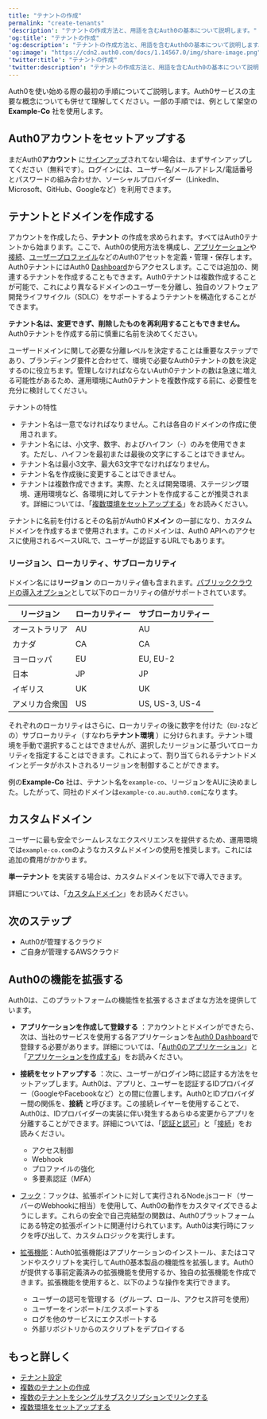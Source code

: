 ---
title: "テナントの作成"
permalink: "create-tenants"
'description': "テナントの作成方法と、用語を含むAuth0の基本について説明します。"
'og:title': "テナントの作成"
'og:description': "テナントの作成方法と、用語を含むAuth0の基本について説明します。"
'og:image': "https://cdn2.auth0.com/docs/1.14567.0/img/share-image.png"
'twitter:title': "テナントの作成"
'twitter:description': "テナントの作成方法と、用語を含むAuth0の基本について説明します。"
---

Auth0を使い始める際の最初の手順についてご説明します。Auth0サービスの主要な概念についても併せて理解してください。一部の手順では、例として架空の**Example-Co** 社を使用します。

## Auth0アカウントをセットアップする

まだAuth0**アカウント** に[サインアップ](https://auth0.com/signup)されてない場合は、まずサインアップしてください（無料です）。ログインには、ユーザー名/メールアドレス/電話番号とパスワードの組み合わせか、ソーシャルプロバイダー（LinkedIn、Microsoft、GitHub、Googleなど）を利用できます。

## テナントとドメインを作成する

アカウントを作成したら、**テナント** の作成を求められます。すべてはAuth0テナントから始まります。ここで、Auth0の使用方法を構成し、[アプリケーション](/docs/ja-jp/get-started/applications)や[接続](/docs/ja-jp/authenticate/identity-providers)、[ユーザープロファイル](/docs/ja-jp/get-started/architecture-scenarios/business-to-business/profile-management)などのAuth0アセットを定義・管理・保存します。Auth0テナントにはAuth0 [Dashboard](/docs/ja-jp/get-started/auth0-overview/dashboard)からアクセスします。ここでは追加の、関連するテナントを作成することもできます。Auth0テナントは複数作成することが可能で、これにより異なるドメインのユーザーを分離し、独自のソフトウェア開発ライフサイクル（SDLC）をサポートするようテナントを構造化することができます。

**テナント名は、変更できず、削除したものを再利用することもできません。** Auth0テナントを作成する前に慎重に名前を決めてください。

ユーザードメインに関して必要な分離レベルを決定することは重要なステップであり、ブランディング要件と合わせて、環境で必要なAuth0テナントの数を決定するのに役立ちます。管理しなければならないAuth0テナントの数は急速に増える可能性があるため、運用環境にAuth0テナントを複数作成する前に、必要性を充分に検討してください。

テナントの特性

* テナント名は一意でなければなりません。これは各自のドメインの作成に使用されます。
* テナント名には、小文字、数字、およびハイフン（-）のみを使用できます。ただし、ハイフンを最初または最後の文字にすることはできません。
* テナント名は最小3文字、最大63文字でなければなりません。
* テナント名を作成後に変更することはできません。
* テナントは複数作成できます。実際、たとえば開発環境、ステージング環境、運用環境など、各環境に対してテナントを作成することが推奨されます。詳細については、「[複数環境をセットアップする](/docs/ja-jp/get-started/auth0-overview/create-tenants/set-up-multiple-environments)」をお読みください。

テナントに名前を付けるとその名前がAuth0**ドメイン** の一部になり、カスタムドメインを作成するまで使用されます。このドメインは、Auth0 APIへのアクセスに使用されるベースURLで、ユーザーが認証するURLでもあります。

### リージョン、ローカリティ、サブローカリティ

ドメイン名には**リージョン** のローカリティ値も含まれます。[パブリッククラウドの導入オプション](https://auth0.com/docs/deploy-monitor/deployment-options)として以下のローカリティの値がサポートされています。

<table class="table"><thead>
<tr>
<th><strong>リージョン</strong></th>
<th><strong>ローカリティー</strong></th>
<th><strong>サブローカリティー</strong></th>
</tr>
</thead>
<tbody>
<tr>
<td>オーストラリア</td>
<td>AU</td>
<td>AU</td>
</tr>
<tr>
<td>カナダ</td>
<td>CA</td>
<td>CA</td>
</tr>
<tr>
<td>ヨーロッパ</td>
<td>EU</td>
<td>EU, EU-2</td>
</tr>
<tr>
<td>日本</td>
<td>JP</td>
<td>JP</td>
</tr>
<tr>
<td>イギリス</td>
<td>UK</td>
<td>UK</td>
</tr>
<tr>
<td>アメリカ合衆国</td>
<td>US</td>
<td>US, US-3, US-4</td>
</tr>
</tbody>
</table>

それぞれのローカリティはさらに、ローカリティの後に数字を付けた（`EU-2`などの）サブローカリティ（すなわち**テナント環境** ）に分けられます。テナント環境を手動で選択することはできませんが、選択したリージョンに基づいてローカリティを指定することはできます。これによって、割り当てられるテナントドメインとデータがホストされるリージョンを制御することができます。

例の**Example-Co** 社は、テナント名を`example-co`、リージョンをAUに決めました。したがって、同社のドメインは`example-co.au.auth0.com`になります。

## カスタムドメイン

ユーザーに最も安全でシームレスなエクスペリエンスを提供するため、運用環境では`example-co.com`のようなカスタムドメインの使用を推奨します。これには追加の費用がかかります。

**単一テナント** を実装する場合は、カスタムドメインを以下で導入できます。

詳細については、「[カスタムドメイン](/docs/ja-jp/customize/custom-domains)」をお読みください。

## 次のステップ

* Auth0が管理するクラウド
* ご自身が管理するAWSクラウド

## Auth0の機能を拡張する

Auth0は、このプラットフォームの機能性を拡張するさまざまな方法を提供しています。

* **アプリケーションを作成して登録する** ：アカウントとドメインができたら、次は、当社のサービスを使用する各アプリケーションを[Auth0 Dashboard](https://manage.auth0.com/#/applications)で登録する必要があります。詳細については、「[Auth0のアプリケーション](/docs/ja-jp/get-started/applications)」と「[アプリケーションを作成する](/docs/ja-jp/get-started/auth0-overview/create-applications)」をお読みください。
* **接続をセットアップする** ：次に、ユーザーがログイン時に認証する方法をセットアップします。Auth0は、アプリと、ユーザーを認証するIDプロバイダー（GoogleやFacebookなど）との間に位置します。Auth0とIDプロバイダー間の関係を、**接続** と呼びます。この接続レイヤーを使用することで、Auth0は、IDプロバイダーの実装に伴い発生するあらゆる変更からアプリを分離することができます。詳細については、「[認証と認可](/docs/ja-jp/get-started/identity-fundamentals/authentication-and-authorization)」と「[接続](/docs/ja-jp/authenticate/identity-providers)」をお読みください。

  + アクセス制御
  + Webhook
  + プロファイルの強化
  + 多要素認証（MFA）
* [フック](/docs/ja-jp/customize/hooks)：フックは、拡張ポイントに対して実行されるNode.jsコード（サーバーのWebhookに相当）を使用して、Auth0の動作をカスタマイズできるようにします。これらの安全で自己完結型の関数は、Auth0プラットフォームにある特定の拡張ポイントに関連付けられています。Auth0は実行時にフックを呼び出して、カスタムロジックを実行します。
* [拡張機能](/docs/ja-jp/customize/extensions)：Auth0拡張機能はアプリケーションのインストール、またはコマンドやスクリプトを実行してAuth0基本製品の機能性を拡張します。Auth0が提供する事前定義済みの拡張機能を使用するか、独自の拡張機能を作成できます。拡張機能を使用すると、以下のような操作を実行できます。

  + ユーザーの認可を管理する（グループ、ロール、アクセス許可を使用）
  + ユーザーをインポート/エクスポートする
  + ログを他のサービスにエクスポートする
  + 外部リポジトリからのスクリプトをデプロイする

## もっと詳しく

* [テナント設定](/docs/ja-jp/get-started/tenant-settings)
* [複数のテナントの作成](/docs/ja-jp/get-started/auth0-overview/create-tenants/create-multiple-tenants)
* [複数のテナントをシングルサブスクリプションでリンクする](/docs/ja-jp/get-started/auth0-overview/create-tenants/child-tenants)
* [複数環境をセットアップする](/docs/ja-jp/get-started/auth0-overview/create-tenants/set-up-multiple-environments)